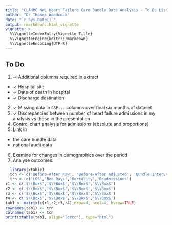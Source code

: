 ```yaml
---
title: "CLAHRC NWL Heart Failure Care Bundle Data Analysis - To Do List"
author: "Dr Thomas Woodcock"
date: "`r Sys.Date()`"
output: rmarkdown::html_vignette
vignette: >
  %\VignetteIndexEntry{Vignette Title}
  %\VignetteEngine{knitr::rmarkdown}
  %\VignetteEncoding{UTF-8}
---
```


## To Do
 
 1. $\checkmark$ Additional columns required in extract
  + $\checkmark$ Hospital site
  + $\checkmark$ Date of death in hospital
  + $\checkmark$ Discharge destination
 2. $\checkmark$ Missing data in `CSP...` columns over final six months of dataset
 3. $\checkmark$ Discrepancies between number of heart failure admissions in my analysis vs
 those in the presentation
 4. Control chart analysis for admissions (absolute and proportions)
 5. Link in
  + the care bundle data
  + national audit data
 6. Examine for changes in demographics over the period
 7. Analyse outcomes:
 
```r
  library(xtable)
  tcn <- c('Before-After Raw', 'Before-After Adjusted', 'Bundle Intervention Raw', 'Bundle Intervention Adjusted')
  trn <- c('LOS','Bed Days','Mortality','Readmissions')
r1 <- c('$\\Box$','$\\Box$','$\\Box$','$\\Box$')
r2 <- c('$\\Box$','$\\Box$','$\\Box$','$\\Box$')
r3 <- c('$\\Box$','$\\Box$','$\\Box$','$\\Box$')
r4 <- c('$\\Box$','$\\Box$','$\\Box$','$\\Box$')
tab1 <- matrix(c(r1,r2,r3,r4),nrow=4, ncol=4, byrow=TRUE)
rownames(tab1) <- trn
colnames(tab1) <- tcn
print(xtable(tab1, align="lcccc"), type="html")
```

